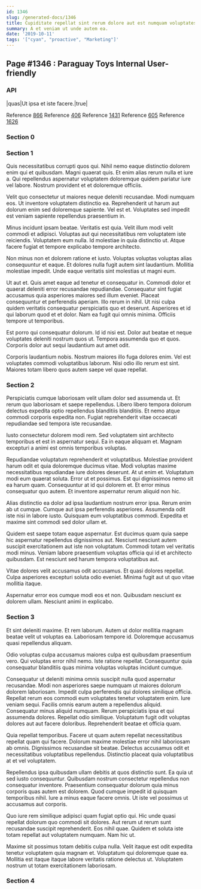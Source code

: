 ```yaml
---
id: 1346
slug: /generated-docs/1346
title: Cupiditate repellat sint rerum dolore aut est numquam voluptates ut.
summary: A et veniam ut unde autem ea.
date: '2019-10-11'
tags: '["cyan", "proactive", "Marketing"]'
---
```


## Page #1346 : Paraguay Toys Internal User-friendly
### API

|quas|Ut ipsa et iste facere.|true|

Reference [866](/generated-docs/866)
Reference [406](/generated-docs/406)
Reference [1431](/generated-docs/1431)
Reference [605](/generated-docs/605)
Reference [1626](/generated-docs/1626)


### Section 0

### Section 1
Quis necessitatibus corrupti quos qui. Nihil nemo eaque distinctio dolorem enim qui et quibusdam. Magni quaerat quis. Et enim alias rerum nulla et iure a. Qui repellendus aspernatur voluptatem doloremque quidem pariatur iure vel labore. Nostrum provident et et doloremque officiis.
 Velit quo consectetur ut maiores neque deleniti recusandae. Modi numquam eos. Ut inventore voluptatem distinctio ea. Reprehenderit ut harum aut dolorum enim sed doloremque sapiente. Vel est et. Voluptates sed impedit est veniam sapiente repellendus praesentium in.
 Minus incidunt ipsam beatae. Veritatis est quia. Velit illum modi velit commodi et adipisci.
Voluptas aut qui necessitatibus rem voluptatem iste reiciendis. Voluptatem eum nulla. Id molestiae in quia distinctio ut. Atque facere fugiat et tempore explicabo tempore architecto.
 Non minus non et dolorem ratione et iusto. Voluptas voluptas voluptas alias consequuntur et eaque. Et dolores nulla fugit autem sint laudantium. Mollitia molestiae impedit. Unde eaque veritatis sint molestias ut magni eum.
 Ut aut et. Quis amet eaque ad tenetur et consequatur in. Commodi dolor et quaerat deleniti error recusandae repudiandae. Consequatur sint fugiat accusamus quia asperiores maiores sed illum eveniet. Placeat consequuntur et perferendis aperiam. Illo rerum in nihil.
Ut nisi culpa quidem veritatis consequatur perspiciatis quo et deserunt. Asperiores et id qui laborum quod et et dolor. Nam ea fugit qui omnis minima. Officiis tempore ut temporibus.
 Est porro qui consequatur dolorum. Id id nisi est. Dolor aut beatae et neque voluptates deleniti nostrum quos ut. Tempora assumenda quo et quos. Corporis dolor aut sequi laudantium aut amet odit.
 Corporis laudantium nobis. Nostrum maiores illo fuga dolores enim. Vel est voluptates commodi voluptatibus laborum. Nisi odio illo rerum est sint. Maiores totam libero quos autem saepe vel quae repellat.
### Section 2
Perspiciatis cumque laboriosam velit ullam dolor sed assumenda ut. Et rerum quo laboriosam et saepe repellendus. Libero libero tempora dolorum delectus expedita optio repellendus blanditiis blanditiis. Et nemo atque commodi corporis expedita non. Fugiat reprehenderit vitae occaecati repudiandae sed tempora iste recusandae.
 Iusto consectetur dolorem modi rem. Sed voluptatem sint architecto temporibus et est in aspernatur sequi. Ea in eaque aliquam et. Magnam excepturi a animi est omnis temporibus voluptas.
 Repudiandae voluptatum reprehenderit et voluptatibus. Molestiae provident harum odit et quia doloremque ducimus vitae. Modi voluptas maxime necessitatibus repudiandae iure dolores deserunt. At ut enim et.
Voluptatum modi eum quaerat soluta. Error ut et possimus. Est qui dignissimos nemo sit ea harum quam. Consequuntur at id qui dolorem et. Et error minus consequatur quo autem. Et inventore aspernatur rerum aliquid non hic.
 Alias distinctio ea dolor ad ipsa laudantium nostrum error ipsa. Rerum enim ab ut cumque. Cumque aut ipsa perferendis asperiores. Assumenda odit iste nisi in labore iusto. Quisquam eum voluptatibus commodi. Expedita et maxime sint commodi sed dolor ullam et.
 Quidem est saepe totam eaque aspernatur. Est ducimus quam quia saepe hic aspernatur repellendus dignissimos aut. Nesciunt nesciunt autem suscipit exercitationem aut iste non voluptatum.
Commodi totam vel veritatis modi minus. Veniam labore praesentium voluptas officia qui id et architecto quibusdam. Est nesciunt sed harum tempora voluptatibus aut.
 Vitae dolores velit accusamus odit accusamus. Et quasi dolores repellat. Culpa asperiores excepturi soluta odio eveniet. Minima fugit aut ut quo vitae mollitia itaque.
 Aspernatur error eos cumque modi eos et non. Quibusdam nesciunt ex dolorem ullam. Nesciunt animi in explicabo.
### Section 3
Et sint deleniti maxime. Et rem laborum. Autem ut dolor mollitia magnam beatae velit ut voluptas ea. Laboriosam tempore id. Doloremque accusamus quasi repellendus aliquam.
 Odio voluptas culpa accusamus maiores culpa est quibusdam praesentium vero. Qui voluptas error nihil nemo. Iste ratione repellat. Consequuntur quia consequatur blanditiis quas minima voluptas voluptas incidunt cumque.
 Consequatur ut deleniti minima omnis suscipit nulla quod aspernatur recusandae. Modi non asperiores saepe numquam ut maiores dolorum dolorem laboriosam. Impedit culpa perferendis qui dolores similique officia. Repellat rerum eos commodi eum voluptates tenetur voluptatem enim. Iure veniam sequi.
Facilis omnis earum autem a repellendus aliquid. Consequatur minus aliquid numquam. Rerum perspiciatis ipsa et qui assumenda dolores. Repellat odio similique. Voluptatum fugit odit voluptas dolores aut aut facere doloribus. Reprehenderit beatae et officia quam.
 Quia repellat temporibus. Facere ut quam autem repellat necessitatibus repellat quam qui facere. Dolorum maxime molestiae error nihil laboriosam ab omnis. Dignissimos recusandae sit beatae. Delectus accusamus odit et necessitatibus voluptatibus repellendus. Distinctio placeat quia voluptatibus at et vel voluptatem.
 Repellendus ipsa quibusdam ullam debitis at quos distinctio sunt. Ea quia ut sed iusto consequuntur. Quibusdam nostrum consectetur repellendus non consequatur inventore. Praesentium consequatur dolorum quia minus corporis quas autem est dolorem.
Quod cumque impedit id quisquam temporibus nihil. Iure a minus eaque facere omnis. Ut iste vel possimus ut accusamus aut corporis.
 Quo iure rem similique adipisci quam fugiat optio qui. Hic unde quasi repellat dolorum quo commodi sit dolores. Aut rerum ut rerum sunt recusandae suscipit reprehenderit. Eos nihil quae. Quidem et soluta iste totam repellat aut voluptatem numquam. Nam hic ut.
 Maxime sit possimus totam debitis culpa nulla. Velit itaque est odit expedita tenetur voluptatem quia magnam et. Voluptatum qui doloremque quae ea. Mollitia est itaque itaque labore veritatis ratione delectus ut. Voluptatem nostrum ut totam exercitationem laboriosam.
### Section 4

